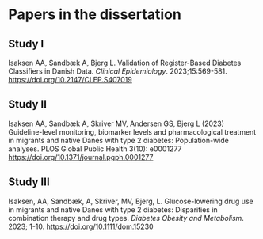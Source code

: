 # Papers in the dissertation {#sec-linked-papers .unnumbered}

## Study I

Isaksen AA, Sandbæk A, Bjerg L. Validation of Register-Based Diabetes Classifiers in Danish Data. *Clinical Epidemiology*. 2023;15:569-581. <https://doi.org/10.2147/CLEP.S407019>

## Study II

Isaksen AA, Sandbæk A, Skriver MV, Andersen GS, Bjerg L (2023) Guideline-level monitoring, biomarker levels and pharmacological treatment in migrants and native Danes with type 2 diabetes: Population-wide analyses. PLOS Global Public Health 3(10): e0001277 <https://doi.org/10.1371/journal.pgph.0001277>

## Study III

Isaksen, AA, Sandbæk, A, Skriver, MV, Bjerg, L. Glucose-lowering drug use in migrants and native Danes with type 2 diabetes: Disparities in combination therapy and drug types. *Diabetes Obesity and Metabolism*. 2023; 1-10. <https://doi.org/10.1111/dom.15230>

```{=tex}
\newpage

{\let\clearpage\relax \tableofcontents} 

\listoffigures

\listoftables
```
